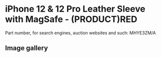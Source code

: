 
# iPhone 12 & 12 Pro Leather Sleeve with MagSafe - (PRODUCT)RED

Part number, for search engines, auction websites and such: MHYE3ZM/A

## Image gallery

<div style={{ width: '100%', maxWidth: '768px' }}>
<GalleryComponent
    images={[
      {
        original: "/everysource/MHYE3.webp",
        thumbnail: "/everypreview/MHYE3.webp",
      },
      {
        original: "/everysource/MHYE3_AV1.webp",
        thumbnail: "/everypreview/MHYE3_AV1.webp",
      },
      {
        original: "/everysource/MHYE3_AV2.webp",
        thumbnail: "/everypreview/MHYE3_AV2.webp",
      },
      {
        original: "/everysource/MHYE3_AV3.webp",
        thumbnail: "/everypreview/MHYE3_AV3.webp",
      }
    ]}
  />
</div>